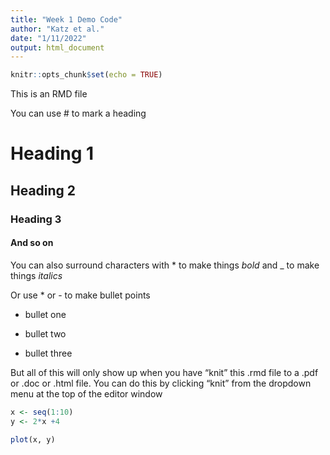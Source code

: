 ```yaml
---
title: "Week 1 Demo Code"
author: "Katz et al."
date: "1/11/2022"
output: html_document
---
```



```r
knitr::opts_chunk$set(echo = TRUE)
```

This is an RMD file

You can use # to mark a heading

# Heading 1

## Heading 2

### Heading 3

#### And so on

You can also surround characters with * to make things *bold* and _ to make things _italics_

Or use * or - to make bullet points

* bullet one

* bullet two

- bullet three

But all of this will only show up when you have "knit" this .rmd file to a .pdf or .doc or .html file. You can do this by clicking "knit" from the dropdown menu at the top of the editor window
```r
x <- seq(1:10)
y <- 2*x +4

plot(x, y)

```




